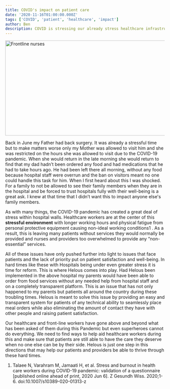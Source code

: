 ```yaml
---
title: COVID's impact on patient care
date: '2020-11-16T01:00:00.000Z'
tags: ['COVID', 'patient', 'healthcare', 'impact']
author: Ben
description: COVID is stressing our already stress healthcare infrastructure. What can we do to help?
---
```

<img src="https://images.unsplash.com/photo-1524499982521-1ffd58dd89ea?ixlib=rb-1.2.1&ixid=eyJhcHBfaWQiOjEyMDd9&auto=format&fit=crop&w=720&h=300&q=80" width="720" height="300" alt="Frontline nurses" />

Back in June my Father had back surgery. It was already a stressful time but to make matters worse only my Mother was allowed to visit him and she was restricted on the hours she was allowed to visit due to the COVID-19 pandemic. When she would return in the late morning she would return to find that my dad hadn’t been ordered any food and had medications that he had to take hours ago. He had been left there all morning, without any food because hospital staff were overrun and the ban on visitors meant no one could handle this task for him. When I first heard about this I was shocked. For a family to not be allowed to see their family members when they are in the hospital and be forced to trust hospitals fully with their well-being is a great ask. I knew at that time that I didn’t want this to impact anyone else's family members.

As with many things, the COVID-19 pandemic has created a great deal of stress within hospital walls. Healthcare workers are at the center of this **stressful environment** with longer working hours and physical fatigue from personal protective equipment causing non-ideal working conditions1 . As a result, this is leaving many patients without services they would normally be provided and nurses and providers too overwhelmed to provide any “non-essential” services.

All of these issues have only pushed further into light to issues that face patients and the lack of priority put on patient satisfaction and well-being. In hard times like these with Hospitals being under even greater stress it is time for reform. This is where Helous comes into play. Had Helous been implemented in the above hospital my parents would have been able to order from food services without any needed help from hospital staff and on a completely transparent platform. This is an issue that has not only happened to my parents but patients all around the country during these troubling times. Helous is meant to solve this issue by providing an easy and transparent system for patients of any technical ability to seamlessly place meal orders while also eliminating the amount of contact they have with other people and raising patient satisfaction.

Our healthcare and front-line workers have gone above and beyond what has been asked of them during this Pandemic but even superheroes cannot do everything. We need to find ways to help aid healthcare workers during this and make sure that patients are still able to have the care they deserve when no one else can be by their side. Helous is just one step in this directions that may help our patients and providers be able to thrive through these hard times.

1. Talaee N, Varahram M, Jamaati H, et al. Stress and burnout in health care workers during COVID-19 pandemic: validation of a questionnaire [published online ahead of print, 2020 Jun 6]. Z Gesundh Wiss. 2020;1-6. doi:10.1007/s10389-020-01313-z
